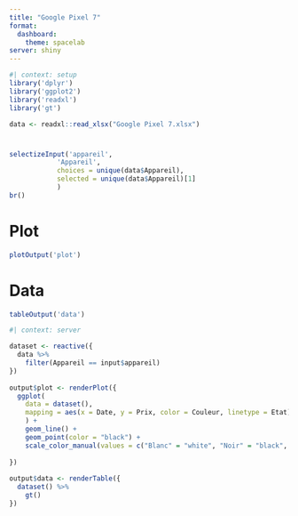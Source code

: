 ```yaml
---
title: "Google Pixel 7"
format: 
  dashboard:
    theme: spacelab
server: shiny
---
```


```r
#| context: setup
library('dplyr')
library('ggplot2')
library('readxl')
library('gt')

data <- readxl::read_xlsx("Google Pixel 7.xlsx")
```

# {.sidebar}

```r
selectizeInput('appareil', 
            'Appareil', 
            choices = unique(data$Appareil),
            selected = unique(data$Appareil)[1]
            )
br()
```

# Plot

```r
plotOutput('plot')
```

# Data

```r
tableOutput('data')
```



```r
#| context: server

dataset <- reactive({
  data %>% 
    filter(Appareil == input$appareil)
})
 
output$plot <- renderPlot({
  ggplot(
    data = dataset(), 
    mapping = aes(x = Date, y = Prix, color = Couleur, linetype = Etat)
    ) +
    geom_line() +
    geom_point(color = "black") +
    scale_color_manual(values = c("Blanc" = "white", "Noir" = "black", "Vert" = "lightgreen"))
  
})
 
output$data <- renderTable({
  dataset() %>% 
    gt()
})
```
